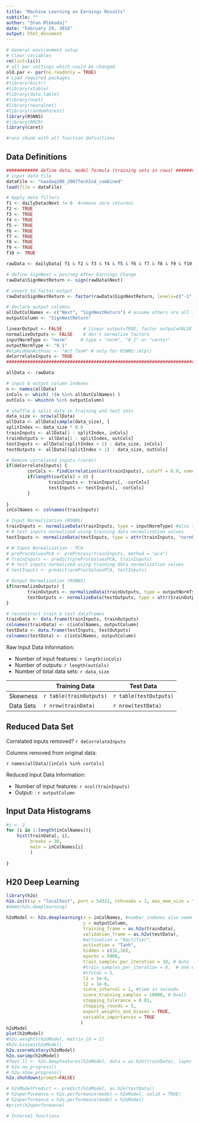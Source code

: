 ```yaml
---
title: "Machine Learning on Earnings Results"
subtitle: ""
author: "Stan Mlekodaj"
date: "February 29, 2016"
output: html_document
---
```

```r
# General environment setup
# Clear variables
rm(list=ls())
# all par settings which could be changed.
old.par <- par(no.readonly = TRUE)
# Load required packages
#library(knitr)
#library(xtable)
#library(data.table)
#library(nnet)
#library(neuralnet)
#library(randomForest)
library(RSNNS)
#library(ROCR)
library(caret)
```
```r
#runs chunk with all function definitions
```

## Data Definitions

```r
############ define data, model formula (training sets in rows) #######
# input data file
dataFile <- "nasdaq100_2007TechInd_combined"
load(file = dataFile)

# Apply data filters
f1 <- dailyData$Next != 0  #remove zero returens
f2 <- TRUE
f3 <- TRUE
f4 <- TRUE
f5 <- TRUE
f6 <- TRUE
f7 <- TRUE
f8 <- TRUE
f9 <- TRUE
f10 <- TRUE

rawData <- dailyData[ f1 & f2 & f3 & f4 & f5 & f6 & f7 & f8 & f9 & f10, ]

# define SignNext = pos/neg After Earnings Change
rawData$SignNextReturn <- sign(rawData$Next)

# covert to factor output
rawData$SignNextReturn <- factor(rawData$SignNextReturn, levels=c("-1","1"), labels=c("Down","Up"))

# declare output columns
allOutColNames <- c("Next", "SignNextReturn") # assume others are all inputs
outputColumn <- "SignNextReturn"

linearOutput <- FALSE        # linear output=TRUE, factor output=FALSE
normalizeOutputs <- FALSE    # don't normalize factors
inputNormType <- "norm"     # type = "norm", "0_1" or "center"
outputNormType <- "0_1" 
#mlpHiddenActFunc <- "Act_TanH" # only for RSNNS::mlp()
deCorrelateInputs <- TRUE
#######################################################################
```


```r
allData <- rawData

# input & output column indexes
n <- names(allData)
inCols <- which( !(n %in% allOutColNames) )
outCols <- which(n %in% outputColumn)

# shuffle & split data in training and test sets 
data_size <- nrow(allData)
allData <- allData[sample(data_size), ]
splitIndex <- data_size * 0.8
trainInputs <- allData[1 : splitIndex, inCols]
trainOutputs <- allData[1 : splitIndex, outCols]
testInputs <- allData[(splitIndex + 1) : data_size, inCols]
testOutputs <- allData[(splitIndex + 1) : data_size, outCols]

# Remove correlated inputs (caret)
if(deCorrelateInputs) {
        corCols <- findCorrelation(cor(trainInputs), cutoff = 0.9, names = FALSE )
        if(length(corCols) > 0) {
                trainInputs <- trainInputs[, -corCols]
                testInputs <- testInputs[, -corCols]  
        }
        
}
inColNames <- colnames(trainInputs)

# Input Normalization (RSNNS)
trainInputs <- normalizeData(trainInputs, type = inputNormType) #also type = "0_1" or "center"
# # test inputs normalized using training data normalization values
testInputs <- normalizeData(testInputs, type = attr(trainInputs, "normParams"))

# # Input Normalization - PCA
# preProcValuesPCA <- preProcess(trainInputs, method = "pca")
# trainInputs <- predict(preProcValuesPCA, trainInputs)
# # test inputs normalized using training data normalization values
# testInputs <- predict(preProcValuesPCA, testInputs)

# Output Normalization (RSNNS) 
if(normalizeOutputs) {
        trainOutputs <- normalizeData(trainOutputs, type = outputNormType) #also type = "0_1" or "center"
        testOutputs <- normalizeData(testOutputs, type = attr(trainOutputs, "normParams")) 
}

# reconstruct train & test dataframes
trainData <- data.frame(trainInputs, trainOutputs)
colnames(trainData) <- c(inColNames, outputColumn)
testData <- data.frame(testInputs, testOutputs)
colnames(testData) <- c(inColNames, outputColumn)

```



Raw Input Data Information:

- Number of input features:  `r length(inCols)`
- Number of outputs:         `r length(outCols)`
- Number of total data sets: `r data_size`


|            |Training Data            | Test Data              |
|------------|-------------------------|------------------------|
|Skewness    | `r table(trainOutputs)` | `r table(testOutputs)` |
|Data Sets   | `r nrow(trainData)`     | `r nrow(testData)`     |


## Reduced Data Set

Correlated inputs removed? `r deCorrelateInputs `

Columns removed from original data:

`r names(allData)[inCols %in% corCols]`

Reduced Input Data Information:

- Number of input features:  `r ncol(trainInputs)`
- Output:                 :  `r outputColumn`

## Input Data Histograms

```r
#i <- 2
for (i in 1:length(inColNames)){
    hist(trainData[, i],
         breaks = 30,
         main = inColNames[i]
         )
    
}


```

## H20 Deep Learning
```r
library(h2o)
h2o.init(ip = "localhost", port = 54321, nthreads = 3, max_mem_size = "3g")
#demo(h2o.deeplearning)

h2oModel <- h2o.deeplearning(x = inColNames, #number indexes also seem to work
                             y = outputColumn, 
                             training_frame = as.h2o(trainData),
                             validation_frame = as.h2o(testData),
                             #activation = "Rectifier",
                             activation = "Tanh",
                             hidden = c(32,16),
                             epochs = 5000,
                             train_samples_per_iteration = 10, # Auto
                             #train_samples_per_iteration = 0,  # one epoch
                             #nfolds = 5,
                             l1 = 1e-6,
                             l2 = 1e-6,
                             score_interval = 1, #time in seconds
                             score_training_samples = 10000, # 0=all
                             stopping_tolerance = 0.01,
                             stopping_rounds = 5,
                             export_weights_and_biases = TRUE,
                             variable_importances = TRUE
                            )
h2oModel
plot(h2oModel)
#h2o.weights(h2oModel, matrix_id = 1)
#h2o.biases(h2oModel)
h2o.scoreHistory(h2oModel)
h2o.varimp(h2oModel)
#feat.l1 <- h2o.deepfeatures(h2oModel, data = as.h2o(trainData), layer = 1)
# h2o.no_progress()
# h2o.show_progress()
h2o.shutdown(prompt=FALSE)

# h2oModelPredict <- predict(h2oModel, as.h2o(testData))
# h2operformance = h2o.performance(model = h2oModel, valid = TRUE)
# h2operformance = h2o.performance(model = h2oModel)
#print(h2operformance)

```




```r
# Internal functions

```




